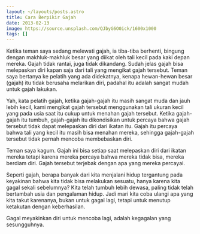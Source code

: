 ```yaml
---
layout: ~/layouts/posts.astro
title: Cara Berpikir Gajah
date: 2013-02-13
image: https://source.unsplash.com/QJbyG6O0ick/1600x1000
tags: []
---
```


Ketika teman saya sedang melewati gajah, ia tiba-tiba berhenti, bingung dengan makhluk-makhluk besar yang diikat oleh tali kecil pada kaki depan mereka. Gajah tidak rantai, juga tidak dikandang. Sudah jelas gajah bisa melepaskan diri kapan saja dari tali yang mengikat gajah tersebut. Teman saya bertanya ke pelatih yang ada didekatnya, kenapa hewan-hewan besar (gajah) itu tidak berusaha melarikan diri, padahal itu adalah sangat mudah untuk gajah lakukan.

Yah, kata pelatih gajah, ketika gajah-gajah itu masih sangat muda dan jauh lebih kecil, kami mengikat gajah tersebut menggunakan tali ukuran kecil yang pada usia saat itu cukup untuk menahan gajah tersebut. Ketika gajah-gajah itu tumbuh, gajah-gajah itu dikondisikan untuk percaya bahwa gajah tersebut tidak dapat melepaskan diri dari ikatan itu. Gajah itu percaya bahwa tali yang kecil itu masih bisa menahan mereka, sehingga gajah-gajah tersebut tidak pernah mencoba membebaskan diri.

Teman saya kagum. Gajah ini bisa setiap saat melepaskan diri dari ikatan mereka tetapi karena mereka percaya bahwa mereka tidak bisa, mereka berdiam diri. Gajah tersebut terjebak dengan apa yang mereka percayai.

Seperti gajah, berapa banyak dari kita menjalani hidup tergantung pada keyakinan bahwa kita tidak bisa melakukan sesuatu, hanya karena kita gagal sekali sebelumnya? Kita telah tumbuh lebih dewasa, paling tidak telah bertambah usia dan pengalaman hidup. Jadi mari kita coba ulangi apa yang kita takut karenanya, bukan untuk gagal lagi, tetapi untuk menutup ketakutan dengan keberhasilan.

Gagal meyakinkan diri untuk mencoba lagi, adalah kegagalan yang sesungguhnya.
